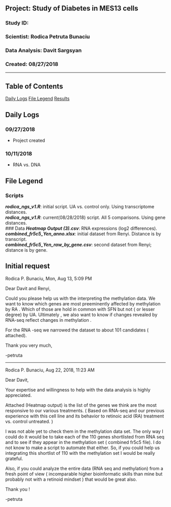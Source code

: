 ##  Project: Study of Diabetes in MES13 cells
### Study ID: 
### Scientist: Rodica Petruta Bunaciu
### Data Analysis: Davit Sargsyan 
### Created: 08/27/2018 

---    

## Table of Contents
[Daily Logs](#logs) 
[File Legend](#leg)
[Results](#results)   

## Daily Logs<a name="logs"></a>
### 09/27/2018
* Project created

### 10/11/2018
* RNA vs. DNA

## File Legend<a name="files"></a>
### Scripts
***rodica_ngs_v1.R***: initial script. UA vs. control only. Using transcriptome distances.    
***rodica_ngs_v1.R***: current(08/28/2018) script. All 5 comparisons. Using gene distances.    
### Data
***Heatmap Output (3).csv***: RNA expressions (log2 differences).    
***combined_fr5c5_Yen_anno.xlsx***: initial dataset from Renyi. Distance is by transcript.    
***combined_fr5c5_Yen_raw_by_gene.csv***: second dataset from Renyi; distance is by gene.    

## Initial request
Rodica P. Bunaciu, Mon, Aug 13, 5:09 PM

Dear Davit and Renyi, 

Could you please help us with the interpreting the methylation data. We want to know which genes are most preeminently affected by methylation by RA . Which of those are hold in common with SFN but not ( or lesser degree) by UA. Ultimately , we also want to know if changes revealed by RNA-seq reflect changes in methylation . 

For the RNA -seq we narrowed the dataset to about 101 candidates ( attached). 

Thank you very much, 

-petruta

---

Rodica P. Bunaciu, Aug 22, 2018, 11:23 AM

Dear Davit, 

Your expertise and willingness to help with the data analysis is highly appreciated. 

Attached (Heatmap output) is the list of the genes we think are the most responsive to our various treatments. ( Based on RNA-seq and our previous experience with this cell line and its behavior to retinoic acid (RA) treatment vs. control untreated. )

I was not able yet to check them in the methylation data set. The only way I could do it would be to take each of the 110 genes shortlisted from RNA seq and to see if they appear in the methylation set ( combined fr5c5 file). I do not know to make a script to automate that either. So, if you could help us integrating this shortlist of 110 with the methylation set I would be really grateful. 


Also, if you could analyze the entire data (RNA seq and methylation) from a  fresh point of view ( incomparable higher bioinformatic skills than mine but probably not with a retinoid mindset ) that would be great also. 


Thank you !

-petruta